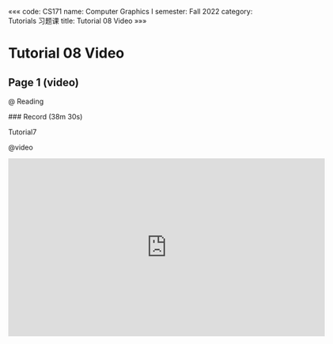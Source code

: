 «««
code: CS171
name: Computer Graphics I
semester: Fall 2022
category: Tutorials 习题课
title: Tutorial 08 Video
»»»

# Tutorial 08 Video

## Page 1 (video)

@ Reading

<div class="markdown-body">
### Record (38m 30s)

Tutorial7
</div>

@video

<iframe src="https://sbbrisk.com/e/5u02t88doc0z.html" frameborder=0 marginwidth=0 marginheight=0 scrolling=no width=640 height=360 allowfullscreen></iframe>
